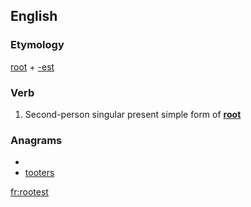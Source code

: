 ==English==

===Etymology===
[[root]] + [[-est]]

===Verb===
{{en-verb form}}

# {{archaic}} Second-person singular present simple form of '''[[root]]'''

===Anagrams===
* {{alphagram|eoorstt}}
* [[tooters#English|tooters]]

[[fr:rootest]]